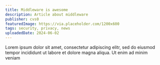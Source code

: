 ```yaml
---
title: Middleware is awesome
description: Article about middleware
publisher: cvs0
featuredImage: https://via.placeholder.com/1200x600
tags: security, privacy, news
uploadedDate: 2024-06-02
---
```


Lorem ipsum dolor sit amet, consectetur adipiscing elitr, sed do eiusmod tempor incididunt ut labore et dolore magna aliqua. Ut enim ad minim veniam